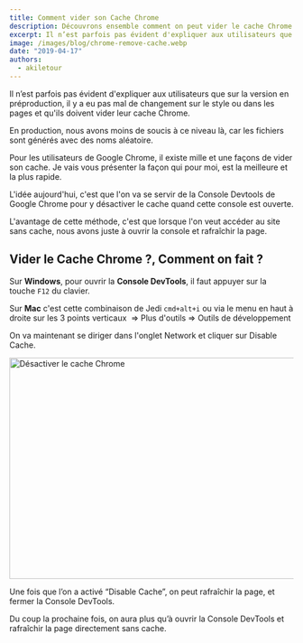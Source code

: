 ```yaml
---
title: Comment vider son Cache Chrome
description: Découvrons ensemble comment on peut vider le cache Chrome à l'aide des outils de développement Console DevTools de Google Chrome simplement et rapidement.
excerpt: Il n’est parfois pas évident d'expliquer aux utilisateurs que sur la version en préproduction, il y a eu pas mal de changement sur le style ou dans les pages et qu'ils doivent vider leur cache Chrome.
image: /images/blog/chrome-remove-cache.webp
date: "2019-04-17"
authors:
  - akiletour
---
```


<Callout>Il n’est parfois pas évident d'expliquer aux utilisateurs que sur la version en préproduction, il y a eu pas mal de changement sur le style ou dans les pages et qu'ils doivent vider leur cache Chrome.</Callout>

En production, nous avons moins de soucis à ce niveau là, car les fichiers sont générés avec des noms aléatoire.

Pour les utilisateurs de Google Chrome, il existe mille et une façons de vider son cache. Je vais vous présenter la façon qui pour moi, est la meilleure et la plus rapide.

L'idée aujourd'hui, c'est que l'on va se servir de la Console Devtools de Google Chrome pour y désactiver le cache quand cette console est ouverte.

L'avantage de cette méthode, c'est que lorsque l'on veut accéder au site sans cache, nous avons juste à ouvrir la console et rafraîchir la page.

## Vider le Cache Chrome ?, Comment on fait ?

Sur **Windows**, pour ouvrir la **Console DevTools**, il faut appuyer sur la touche `F12` du clavier.

Sur **Mac** c'est cette combinaison de Jedi `cmd+alt+i` ou via le menu en haut à droite sur les 3 points verticaux  => Plus d'outils => Outils de développement

On va maintenant se diriger dans l'onglet Network et cliquer sur Disable Cache.

<Image
  src="/images/blog/chrome-cache-1.webp"
  width="1024"
  height="392"
  alt="Désactiver le cache Chrome"
/>

Une fois que l’on a activé “Disable Cache”, on peut rafraîchir la page, et fermer la Console DevTools.

Du coup la prochaine fois, on aura plus qu’à ouvrir la Console DevTools et rafraîchir la page directement sans cache.
